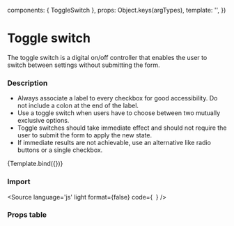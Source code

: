 

  components: { ToggleSwitch },
  props:      Object.keys(argTypes),
  template:   '<ToggleSwitch v-bind="$props" />',
})

<Meta title="Components/Form/ToggleSwitch" />


# Toggle switch
The toggle switch is a digital on/off controller that enables the user to switch between settings without submitting the form.


### Description
- Always associate a label to every checkbox for good accessibility. Do not include a colon at the end of the label.
- Use a toggle switch when users have to choose between two mutually exclusive options.
- Toggle switches should take immediate effect and should not require the user to submit the form to apply the new state.
- If immediate results are not achievable, use an alternative like radio buttons or a single checkbox.


<Canvas>
  <Story
    name="ToggleSwitch"
    args={{
      value: '',
      offLabel: 'Dark mode: '
    }}>
    {Template.bind({})}
  </Story>
</Canvas>

### Import 
<Source
  language='js'
  light
  format={false}
  code={`
  `}
/>

### Props table

<ArgsTable of={ToggleSwitch} />
